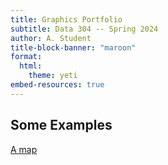 ```yaml
---
title: Graphics Portfolio
subtitle: Data 304 -- Spring 2024
author: A. Student
title-block-banner: "maroon"
format:
  html:
    theme: yeti
embed-resources: true
---
```


## Some Examples

[A map](hw/world-map.html)
